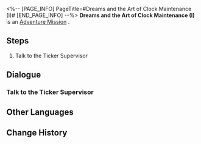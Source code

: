 <%-- [PAGE_INFO]
PageTitle=#Dreams and the Art of Clock Maintenance (I)#
[END_PAGE_INFO] --%>
{{Stub|Dialogue, characters, and location(s)}}
{{Mission Infobox
|id            = 8020231
|title         = 
|image         = Mission Dreams and the Art of Clock Maintenance (I).png
|type          = Adventure
|event_name    = 
|chapter       = 
|requirements  = [[Adventure Mission]] ''[[Dreams and the Art of Clock Maintenance (I)]]'' completed
|summary       = <!--official mission summary from Fate's Atlas-->
|characters    = <!--characters that appear in this mission-->
|startLocation = <!--location as it intially appears on the mission screen-->
|world         = <!--i.e. Penacony-->
|area          = <!--i.e. A Child's Dream-->
|prev          = 
|next          = 
|exp           = 
|credits       = 
|stellarJade   = 
|other         = 
}}
'''Dreams and the Art of Clock Maintenance (I)''' is an [[Adventure Mission]]<!--in [world]-->.

==Steps==
# Talk to the Ticker Supervisor

<!--
==Gameplay Notes==

--><!--
==Trial Character==

-->
==Dialogue==
{{Stub Dialogue}}
===Talk to the Ticker Supervisor===
{{Mission Description|type=adventure|location=<!--to be added-->|After repairing the peculiar clock, you receive several strange spam messages that mention a "pool room" at The Reverie. Find and investigate the place that matches the description.}}
{{Dialogue Start}}
:{{tx}}
{{Dialogue End}}

==Other Languages==
{{Other Languages
|en   = Dreams and the Art of Clock Maintenance (I)
|zhs  = 梦与钟表维修艺术•一
|zht  = 夢與鐘錶維修藝術•一
|ja   = 夢と時計修理芸術・1
|ko   = 꿈, 그리고 시계 수리의 예술•1
|es   = Los sueños y el arte de reparar relojes I
|fr   = Les rêves et l'art de l'horlogerie (I)
|ru   = Грёзы и искусство починки часов I
|th   = ความฝันและศิลปะแห่งการซ่อมแซมนาฬิกา 1
|vi   = Giấc Mơ Và Nghệ Thuật Sửa Đồng Hồ 1
|de   = Träume und die Kunst der Uhrenwartung (I)
|id   = Seni Memperbaiki Mimpi dan Jam (I)
|pt   = Sonhos e a Arte da Manutenção de Relógios (I)
}}

==Change History==
{{Change History|2.0}}
